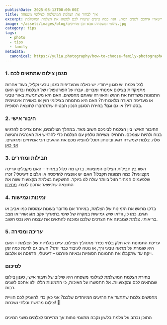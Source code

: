 ```yaml
---
publishDate: 2025-08-13T00:00:00Z
title: איך לבחור את הצלמת המושלמת לצילומי משפחה
excerpt: בחירת הצלמת הנכונה לצילומי משפחה היא החלטה חשובה שתשפיע על הזיכרונות שיישארו איתכם לשנים רבות. הנה כמה טיפים שיעזרו לכם למצוא את הצלמת המושלמת
image: ~/assets/images/blog/צילומי-משפחה-אבא-ובן-מחייכים.jpg
category: tips
tags:
  - photo
  - tips
  - family
metadata:
  canonical: https://yulia.photography/how-to-choose-family-photographer
---
```


### 1. סגנון צילום שמתאים לכם

לכל צלמת יש סגנון ייחודי. יש כאלה שמעדיפות סגנון טבעי וקליל, בעוד אחרות מתמקדות בצילום אמנותי ומבויים. עברו על הפורטפוליו של הצלמת ובדקו האם התמונות משדרות את הרגש והאווירה שאתם מחפשים. האם היא משתמשת באור טבעי או מעדיפה תאורה מלאכותית? האם היא מתמחה בצילומי חוץ או באווירה אינטימית בסטודיו? או גם וגם? בחירת הסגנון הנכון תבטיח שתתחברו לתוצאה הסופית.

### 2. חיבור אישי

החיבור האישי בין הצלמת לביניכם חשוב מאד. במהלך הצילומים, אתם צריכים להרגיש בנוח ולהיות עצמכם. תתחילו משיחת טלפון עם הצלמת כדי להרגיש את האנרגיה והגישה שלה. צלמת שמשרה רוגע וביטחון תוכל להוציא מכם את הרגעים הכי אמיתיים ומרגשים.
 [אני כאן](tel:0525836940)

### 3. חבילות ומחירים

השוו בין חבילות הצילום המוצעות. בדקו מה כלול במחיר – האם מקבלים עריכה מקצועית? כמה תמונות תקבלו? האם יש אופציה להדפסה או אלבום דיגיטלי? זכרו שלפעמים המחיר הזול ביותר עולה לנו ביוקר. ההשקעה בצלמת מקצועית שווה את התוצאה שתישאר אתכם לנצח.
[מחירון](/pricing)

### 4. זמינות וגמישות

בדקו מראש את הזמינות של הצלמת, במיוחד אם מדובר בעונות עמוסות כמו אביב או חגים. כמו כן, וודאו שיש גמישות במקרה של שינוי בתאריך עקב מזג אוויר או מצב בריאותי. צלמת שמבינה את הצרכים שלכם ומוכנה להתאים את עצמה היא נכס חשוב.

### 5. עריכה ומסירה

עריכת התמונות היא חלק בלתי נפרד מתהליך הצילום.  עיינו בגלריות של הצלמת – האם היא שומרת על מראה טבעי ורך, או נוטה לעיבוד כבד יותר? חשוב גם לדעת כמה זמן ייקח עד שתקבלו את התמונות הסופיות ובאיזה פורמט – דיגיטלי, הדפסה או אלבום.

### לסיכום

בחירת הצלמת המושלמת לצילומי משפחה היא שילוב של חיבור אישי, סגנון צילום שמתאים לכם ומקצועיות. אל תתפשרו על האיכות, כי התמונות הללו ילוו אתכם לשנים רבות.

מחפשים צלמת שתתעד את הרגעים המיוחדים שלכם? אני כאן כדי להעניק לכם חוויית צילום מרגשת ובלתי נשכחת! 📸

<br />
התוכן נכתב על צלמת בלשון נקבה מתעמי נוחות אך מתייחס לצלמים משני המינים